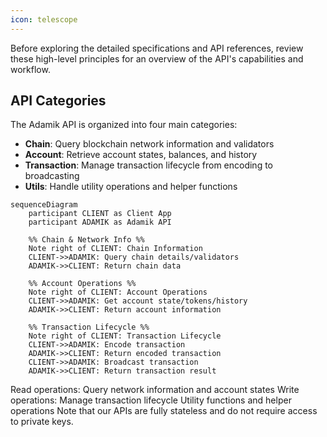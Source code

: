 ```yaml
---
icon: telescope
---
```


Before exploring the detailed specifications and API references, review these high-level principles for an overview of the API's capabilities and workflow.

## API Categories

The Adamik API is organized into four main categories:

- **Chain**: Query blockchain network information and validators
- **Account**: Retrieve account states, balances, and history
- **Transaction**: Manage transaction lifecycle from encoding to broadcasting
- **Utils**: Handle utility operations and helper functions

```mermaid
sequenceDiagram
    participant CLIENT as Client App
    participant ADAMIK as Adamik API

    %% Chain & Network Info %%
    Note right of CLIENT: Chain Information
    CLIENT->>ADAMIK: Query chain details/validators
    ADAMIK->>CLIENT: Return chain data

    %% Account Operations %%
    Note right of CLIENT: Account Operations
    CLIENT->>ADAMIK: Get account state/tokens/history
    ADAMIK->>CLIENT: Return account information

    %% Transaction Lifecycle %%
    Note right of CLIENT: Transaction Lifecycle
    CLIENT->>ADAMIK: Encode transaction
    ADAMIK->>CLIENT: Return encoded transaction
    CLIENT->>ADAMIK: Broadcast transaction
    ADAMIK->>CLIENT: Return transaction result
```

<CardGroup cols={3}>
  <Card
    title="Chain & Account APIs"
    icon="magnifying-glass"
    href="../api-reference/current/chain/get-supported-chains"
  >
    Read operations: Query network information and account states
  </Card>
  <Card
    title="Transaction APIs"
    icon="pen-to-square"
    href="../api-reference/current/account/get-account-state-balances"
  >
    Write operations: Manage transaction lifecycle
  </Card>
  <Card
    title="Utils APIs"
    icon="wrench"
    href="../api-reference/current/utils/encode-an-address"
  >
    Utility functions and helper operations
  </Card>
</CardGroup>

<Info>
  Note that our APIs are fully stateless and do not require access to private
  keys.
</Info>
